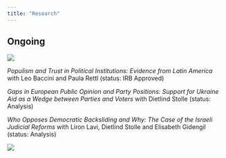 ```yaml
---
title: "Research"
---
```


## Ongoing

::: {.column-margin}
![](images/image_smokestack2.JPG)
::: 
*Populism and Trust in Political Institutions: Evidence from Latin America* with Leo Baccini and Paula Rettl (status: IRB Approved)

*Gaps in European Public Opinion and Party Positions: Support for Ukraine Aid as a Wedge between Parties and Voters* with Dietlind Stolle (status: Analysis)

*Who Opposes Democratic Backsliding and Why: The Case of the Israeli Judicial Reforms* with Liron Lavi, Dietlind Stolle and Elisabeth Gidengil (status: Analysis)

![](images/image_building_collapsed.JPG){fig-align="left"}